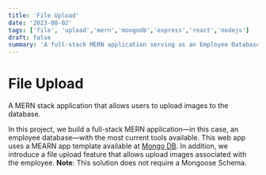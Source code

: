 ```yaml
---
title: 'File Upload'
date: '2023-08-02'
tags: ['file', 'upload','mern','mongodb','express','react','nodejs']
draft: false
summary: 'A full-stack MERN application serving as an Employee Database. In addition, a file upload feature was implemented to allow uploading images.'
---
```


# File Upload

A MERN stack application that allows users to upload images to the database. 

In this project, we build a full-stack MERN application—in this case, an employee database—with the most current tools available.
This web app uses a MEARN app template available at [Mongo DB](https://www.mongodb.com/languages/mern-stack-tutorial).
In addition, we introduce a file upload feature that allows upload images associated with the employee.
**Note**: This solution does not require a Mongoose Schema.
